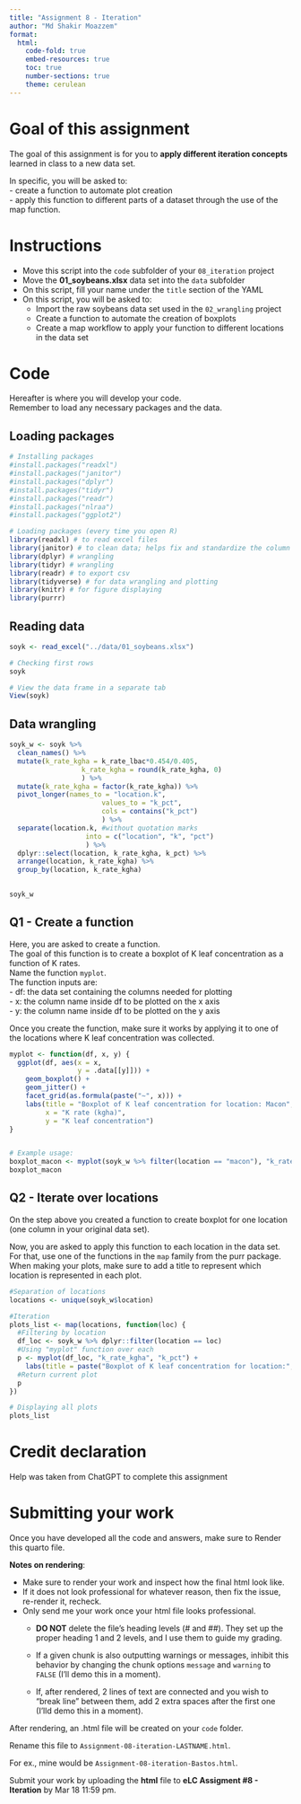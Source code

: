 ```yaml
---
title: "Assignment 8 - Iteration"
author: "Md Shakir Moazzem"  
format:
  html:
    code-fold: true 
    embed-resources: true
    toc: true
    number-sections: true
    theme: cerulean
---
```


# Goal of this assignment  
The goal of this assignment is for you to **apply different iteration concepts** learned in class to a new data set.  

In specific, you will be asked to:  
  - create a function to automate plot creation  
  - apply this function to different parts of a dataset through the use of the map function.  

# Instructions  
  - Move this script into the `code` subfolder of your `08_iteration` project  
  - Move the **01_soybeans.xlsx** data set into the `data` subfolder  
  - On this script, fill your name under the `title` section of the YAML  
  - On this script, you will be asked to:  
    - Import the raw soybeans data set used in the `02_wrangling` project  
    - Create a function to automate the creation of boxplots  
    - Create a map workflow to apply your function to different locations in the data set  
    
# Code  
Hereafter is where you will develop your code.  
Remember to load any necessary packages and the data.    

## Loading packages
```r
# Installing packages
#install.packages("readxl")
#install.packages("janitor")
#install.packages("dplyr")
#install.packages("tidyr")
#install.packages("readr")
#install.packages("nlraa")
#install.packages("ggplot2")

# Loading packages (every time you open R)
library(readxl) # to read excel files
library(janitor) # to clean data; helps fix and standardize the column names
library(dplyr) # wrangling
library(tidyr) # wrangling
library(readr) # to export csv
library(tidyverse) # for data wrangling and plotting
library(knitr) # for figure displaying
library(purrr)

```

## Reading data
```r

soyk <- read_excel("../data/01_soybeans.xlsx")

# Checking first rows
soyk

# View the data frame in a separate tab
View(soyk)

```

## Data wrangling

```r

soyk_w <- soyk %>% 
  clean_names() %>% 
  mutate(k_rate_kgha = k_rate_lbac*0.454/0.405,
                  k_rate_kgha = round(k_rate_kgha, 0) 
                  ) %>% 
  mutate(k_rate_kgha = factor(k_rate_kgha)) %>%
  pivot_longer(names_to = "location.k",
                       values_to = "k_pct",
                       cols = contains("k_pct")
                       ) %>% 
  separate(location.k, #without quotation marks
                   into = c("location", "k", "pct")
                   ) %>% 
  dplyr::select(location, k_rate_kgha, k_pct) %>% 
  arrange(location, k_rate_kgha) %>% 
  group_by(location, k_rate_kgha)
 

soyk_w


```


  
## Q1 - Create a function  
Here, you are asked to create a function.  
The goal of this function is to create a boxplot of K leaf concentration as a function of K rates.    
Name the function `myplot`.  
The function inputs are:  
  - df: the data set containing the columns needed for plotting  
  - x: the column name inside df to be plotted on the x axis  
  - y: the column name inside df to be plotted on the y axis  

Once you create the function, make sure it works by applying it to one of the locations where K leaf concentration was collected.  

```r

myplot <- function(df, x, y) {
  ggplot(df, aes(x = x, 
                 y = .data[[y]])) +
    geom_boxplot() +
    geom_jitter() +
    facet_grid(as.formula(paste("~", x))) +
    labs(title = "Boxplot of K leaf concentration for location: Macon",
         x = "K rate (kgha)",
         y = "K leaf concentration")
}


# Example usage:
boxplot_macon <- myplot(soyk_w %>% filter(location == "macon"), "k_rate_kgha", "k_pct")
boxplot_macon


```

## Q2 - Iterate over locations  
On the step above you created a function to create boxplot for one location (one column in your original data set).  

Now, you are asked to apply this function to each location in the data set.  
For that, use one of the functions in the `map` family from the purr package.  
When making your plots, make sure to add a title to represent which location is represented in each plot.  

```r

#Separation of locations
locations <- unique(soyk_w$location)

#Iteration 
plots_list <- map(locations, function(loc) {
  #Filtering by location
  df_loc <- soyk_w %>% dplyr::filter(location == loc)
  #Using "myplot" function over each
  p <- myplot(df_loc, "k_rate_kgha", "k_pct") +
    labs(title = paste("Boxplot of K leaf concentration for location:", loc))
  #Return current plot
  p
})

# Displaying all plots 
plots_list

```

# Credit declaration  

Help was taken from ChatGPT to complete this assignment

# Submitting your work  

Once you have developed all the code and answers, make sure to Render this quarto file.  

**Notes on rendering**:  

- Make sure to render your work and inspect how the final html look like.  
- If it does not look professional for whatever reason, then fix the issue, re-render it, recheck.  
- Only send me your work once your html file looks professional.  
  - **DO NOT** delete the file's heading levels (# and ##). They set up the proper heading 1 and 2 levels, and I use them to guide my grading.  
  - If a given chunk is also outputting warnings or messages, inhibit this behavior by changing the chunk options `message` and `warning` to `FALSE` (I'll demo this in a moment).  
  
  - If, after rendered, 2 lines of text are connected and you wish to "break line" between them, add 2 extra spaces after the first one (I'lld demo this in a moment).  

After rendering, an .html file will be created on your `code` folder.  

Rename this file to `Assignment-08-iteration-LASTNAME.html`.    

For ex., mine would be `Assignment-08-iteration-Bastos.html`.

Submit your work by uploading the **html** file to **eLC Assigment #8 - Iteration** by Mar 18 11:59 pm.  
  




